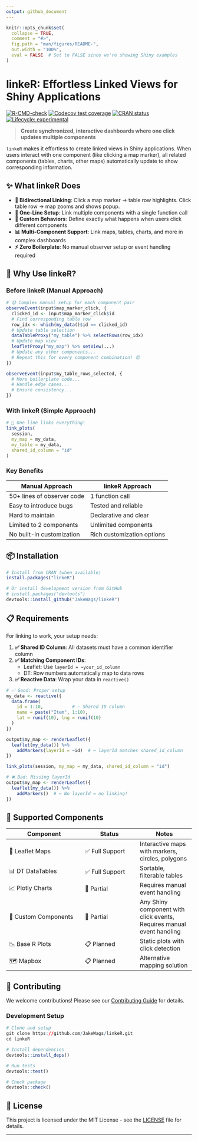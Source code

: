 ```yaml
---
output: github_document
---
```


<!-- README.md is generated from README.Rmd. Please edit that file -->

```r
knitr::opts_chunk$set(
  collapse = TRUE,
  comment = "#>",
  fig.path = "man/figures/README-",
  out.width = "100%",
  eval = FALSE  # Set to FALSE since we're showing Shiny examples
)
```

# linkeR: Effortless Linked Views for Shiny Applications

<!-- badges: start -->
[![R-CMD-check](https://github.com/JakeWags/linkeR/actions/workflows/R-CMD-check.yaml/badge.svg)](https://github.com/JakeWags/linkeR/actions/workflows/R-CMD-check.yaml)
[![Codecov test coverage](https://codecov.io/gh/JakeWags/linkeR/graph/badge.svg)](https://app.codecov.io/gh/JakeWags/linkeR)
[![CRAN status](https://www.r-pkg.org/badges/version/linkeR)](https://CRAN.R-project.org/package=linkeR)
[![Lifecycle: experimental](https://img.shields.io/badge/lifecycle-experimental-orange.svg)](https://lifecycle.r-lib.org/articles/stages.html#experimental)
<!-- badges: end -->

> **Create synchronized, interactive dashboards where one click updates multiple components**

`linkeR` makes it effortless to create linked views in Shiny applications. When users interact with one component (like clicking a map marker), all related components (tables, charts, other maps) automatically update to show corresponding information.

## ✨ What linkeR Does

- **🔗 Bidirectional Linking**: Click a map marker → table row highlights. Click table row → map zooms and shows popup.
- **🎯 One-Line Setup**: Link multiple components with a single function call
- **🎨 Custom Behaviors**: Define exactly what happens when users click different components
- **📊 Multi-Component Support**: Link maps, tables, charts, and more in complex dashboards
- **⚡ Zero Boilerplate**: No manual observer setup or event handling required

## 🚀 Why Use linkeR?

### Before linkeR (Manual Approach)
```r
# 😰 Complex manual setup for each component pair
observeEvent(input$map_marker_click, {
  clicked_id <- input$map_marker_click$id
  # Find corresponding table row
  row_idx <- which(my_data()$id == clicked_id)
  # Update table selection
  dataTableProxy("my_table") %>% selectRows(row_idx)
  # Update map view
  leafletProxy("my_map") %>% setView(...)
  # Update any other components...
  # Repeat this for every component combination! 😵
})

observeEvent(input$my_table_rows_selected, {
  # More boilerplate code...
  # Handle edge cases...
  # Ensure consistency...
})
```

### With linkeR (Simple Approach)
```r
# 🎉 One line links everything!
link_plots(
  session,
  my_map = my_data,
  my_table = my_data,
  shared_id_column = "id"
)
```

### Key Benefits

| Manual Approach | linkeR Approach |
|-----------------|-----------------|
| 50+ lines of observer code | 1 function call |
| Easy to introduce bugs | Tested and reliable |
| Hard to maintain | Declarative and clear |
| Limited to 2 components | Unlimited components |
| No built-in customization | Rich customization options |

## 📦 Installation

```r
# Install from CRAN (when available)
install.packages("linkeR")

# Or install development version from GitHub
# install.packages("devtools")
devtools::install_github("JakeWags/linkeR")
```

## 📋 Requirements

For linking to work, your setup needs:

1. **✅ Shared ID Column**: All datasets must have a common identifier column
2. **✅ Matching Component IDs**: 
   - Leaflet: Use `layerId = ~your_id_column` 
   - DT: Row numbers automatically map to data rows
3. **✅ Reactive Data**: Wrap your data in `reactive()`

```r
# ✅ Good: Proper setup
my_data <- reactive({
  data.frame(
    id = 1:10,           # ← Shared ID column
    name = paste("Item", 1:10),
    lat = runif(10), lng = runif(10)
  )
})

output$my_map <- renderLeaflet({
  leaflet(my_data()) %>%
    addMarkers(layerId = ~id)  # ← layerId matches shared_id_column
})

link_plots(session, my_map = my_data, shared_id_column = "id")

# ❌ Bad: Missing layerId
output$my_map <- renderLeaflet({
  leaflet(my_data()) %>%
    addMarkers()  # ← No layerId = no linking!
})
```

## 🎯 Supported Components

| Component | Status | Notes |
|-----------|--------|--------|
| 📍 Leaflet Maps | ✅ Full Support | Interactive maps with markers, circles, polygons |
| 📊 DT DataTables | ✅ Full Support | Sortable, filterable tables |
| 📈 Plotly Charts | 🔄 Partial | Requires manual event handling |
| 🧷 Custom Components | 🔄 Partial | Any Shiny component with click events, Requires manual event handling |
| 📉 Base R Plots | 📋 Planned | Static plots with click detection |
| 🗺️ Mapbox | 📋 Planned | Alternative mapping solution |

## 🤝 Contributing

We welcome contributions! Please see our [Contributing Guide](CONTRIBUTING.md) for details.

### Development Setup
```r
# Clone and setup
git clone https://github.com/JakeWags/linkeR.git
cd linkeR

# Install dependencies
devtools::install_deps()

# Run tests
devtools::test()

# Check package
devtools::check()
```

## 📝 License

This project is licensed under the MIT License - see the [LICENSE](LICENSE) file for details.

---
